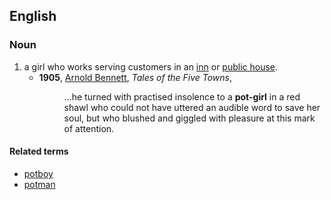 ==English==

===Noun===
{{en-noun|head=[[pot]]-[[girl]]}}

# a girl who works serving customers in an [[inn]] or [[public house]].
#*'''1905''', [[w:Arnold Bennett|Arnold Bennett]], ''Tales of the Five Towns'',
#*:...he turned with practised insolence to a '''pot-girl''' in a red shawl who could not have uttered an audible word to save her soul, but who blushed and giggled with pleasure at this mark of attention.

====Related terms====
*[[potboy]]
*[[potman]]